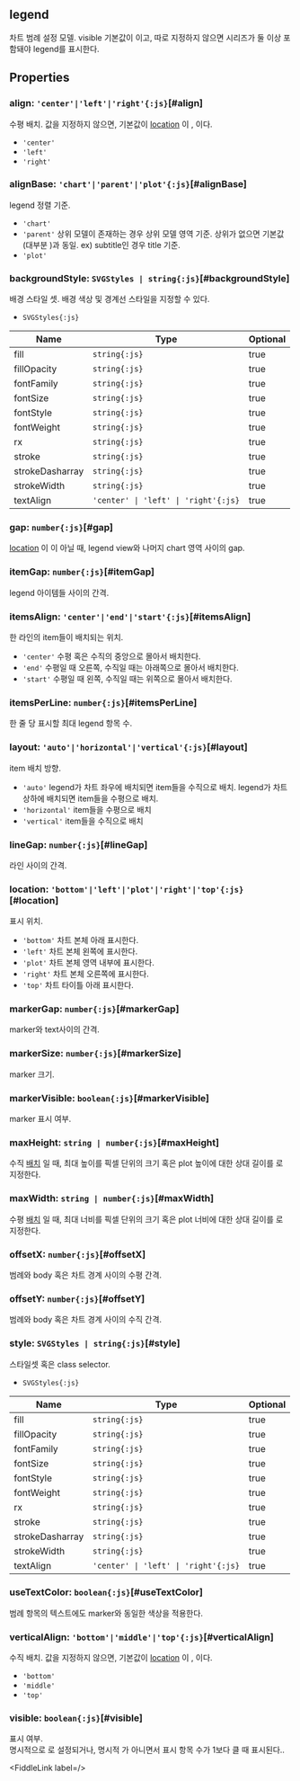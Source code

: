 ## legend
차트 범례 설정 모델.
visible 기본값이 <Content type="keyword" value="undefined"></Content>이고,
따로 지정하지 않으면 시리즈가 둘 이상 포함돼야 legend를 표시한다.
## Properties

### align: `'center'|'left'|'right'{:js}`[#align]
수평 배치.
값을 지정하지 않으면, 기본값이  [location](#location) 이 <Content type="expression" value="'plot'일 때는 'left'"></Content>,
<Content type="expression" value="'left', 'right'일 때는 'center'"></Content>이다.  
- `'center'` 
- `'left'` 
- `'right'` 


### alignBase: `'chart'|'parent'|'plot'{:js}`[#alignBase]
legend 정렬 기준.  
- `'chart'` 
- `'parent'` 상위 모델이 존재하는 경우 상위 모델 영역 기준.    상위가 없으면 기본값(대부분 <Content type="expression" value="'plot'"></Content>)과 동일.  ex) subtitle인 경우 title 기준.
- `'plot'` 

<DefaultValue value="'plot'" contents=""></DefaultValue>
### backgroundStyle: `SVGStyles | string{:js}`[#backgroundStyle]
배경 스타일 셋.
배경 색상 및 경계선 스타일을 지정할 수 있다.  
- `SVGStyles{:js}` 

| Name | Type | Optional |  
| ----- | ----- | ----- |  
| fill | `string{:js}` | true |  
| fillOpacity | `string{:js}` | true |  
| fontFamily | `string{:js}` | true |  
| fontSize | `string{:js}` | true |  
| fontStyle | `string{:js}` | true |  
| fontWeight | `string{:js}` | true |  
| rx | `string{:js}` | true |  
| stroke | `string{:js}` | true |  
| strokeDasharray | `string{:js}` | true |  
| strokeWidth | `string{:js}` | true |  
| textAlign | `'center' \| 'left' \| 'right'{:js}` | true |
### gap: `number{:js}`[#gap]
[location](#location) 이 <Content type="expression" value="'plot'"></Content>이 아닐 때,
legend view와 나머지 chart 영역 사이의 gap.  
<DefaultValue value="6" contents=""></DefaultValue>
### itemGap: `number{:js}`[#itemGap]
legend 아이템들 사이의 간격.  
<DefaultValue value="8" contents=""></DefaultValue>
### itemsAlign: `'center'|'end'|'start'{:js}`[#itemsAlign]
한 라인의 item들이 배치되는 위치.  
- `'center'` 수평 혹은 수직의 중앙으로 몰아서 배치한다.
- `'end'` 수평일 때 오른쪽, 수직일 때는 아래쪽으로 몰아서 배치한다.
- `'start'` 수평일 때 왼쪽, 수직일 때는 위쪽으로 몰아서 배치한다.

<DefaultValue value="'center'" contents=""></DefaultValue>
### itemsPerLine: `number{:js}`[#itemsPerLine]
한 줄 당 표시할 최대 legend 항목 수.  

### layout: `'auto'|'horizontal'|'vertical'{:js}`[#layout]
item 배치 방향.  
- `'auto'` legend가 차트 좌우에 배치되면 item들을 수직으로 배치.  legend가 차트 상하에 배치되면 item들을 수평으로 배치.
- `'horizontal'` item들을 수평으로 배치
- `'vertical'` item들을 수직으로 배치

<DefaultValue value="'auto'" contents=""></DefaultValue>
### lineGap: `number{:js}`[#lineGap]
라인 사이의 간격.  
<DefaultValue value="4" contents=""></DefaultValue>
### location: `'bottom'|'left'|'plot'|'right'|'top'{:js}`[#location]
표시 위치.  
- `'bottom'` 차트 본체 아래 표시한다.
- `'left'` 차트 본체 왼쪽에 표시한다.
- `'plot'` 차트 본체 영역 내부에 표시한다.
- `'right'` 차트 본체 오른쪽에 표시한다.
- `'top'` 차트 타이틀 아래 표시한다.

<DefaultValue value="'bottom'" contents=""></DefaultValue>
### markerGap: `number{:js}`[#markerGap]
marker와 text사이의 간격.  
<DefaultValue value="4" contents=""></DefaultValue>
### markerSize: `number{:js}`[#markerSize]
marker 크기.  
<DefaultValue value="10" contents="픽셀."></DefaultValue>
### markerVisible: `boolean{:js}`[#markerVisible]
marker 표시 여부.  
<DefaultValue value="true" contents=""></DefaultValue>
### maxHeight: `string | number{:js}`[#maxHeight]
수직  [배치](#layout) 일 때,
최대 높이를 픽셀 단위의 크기 혹은 plot 높이에 대한 상대 길이를 <Content type="expression" value="'%'"></Content>로 지정한다.  

### maxWidth: `string | number{:js}`[#maxWidth]
수평  [배치](#layout) 일 때,
최대 너비를 픽셀 단위의 크기 혹은 plot 너비에 대한 상대 길이를 <Content type="expression" value="'%'"></Content>로 지정한다.  

### offsetX: `number{:js}`[#offsetX]
범례와 body 혹은 차트 경계 사이의 수평 간격.  
<DefaultValue value="0" contents=""></DefaultValue>
### offsetY: `number{:js}`[#offsetY]
범례와 body 혹은 차트 경계 사이의 수직 간격.  
<DefaultValue value="0" contents=""></DefaultValue>
### style: `SVGStyles | string{:js}`[#style]
스타일셋 혹은 class selector.  
- `SVGStyles{:js}` 

| Name | Type | Optional |  
| ----- | ----- | ----- |  
| fill | `string{:js}` | true |  
| fillOpacity | `string{:js}` | true |  
| fontFamily | `string{:js}` | true |  
| fontSize | `string{:js}` | true |  
| fontStyle | `string{:js}` | true |  
| fontWeight | `string{:js}` | true |  
| rx | `string{:js}` | true |  
| stroke | `string{:js}` | true |  
| strokeDasharray | `string{:js}` | true |  
| strokeWidth | `string{:js}` | true |  
| textAlign | `'center' \| 'left' \| 'right'{:js}` | true |
### useTextColor: `boolean{:js}`[#useTextColor]
범례 항목의 텍스트에도 marker와 동일한 색상을 적용한다.  

### verticalAlign: `'bottom'|'middle'|'top'{:js}`[#verticalAlign]
수직 배치.
값을 지정하지 않으면, 기본값이  [location](#location) 이 <Content type="expression" value="'plot'일 때는 'top'"></Content>,
<Content type="expression" value="'top', 'bottom'일 때는 'middle'"></Content>이다.  
- `'bottom'` 
- `'middle'` 
- `'top'` 


### visible: `boolean{:js}`[#visible]
표시 여부.  
명시적으로 <Content type="keyword" value="true"></Content>로 설정되거나, 명시적 <Content type="keyword" value="false"></Content>가 아니면서 표시 항목 수가 1보다 클 때 표시된다..

<FiddleLink label=<Content type="expression" value="'Legend Visible' href='https:/jsfiddle.net/gh/get/library/pure/realgrid/realchart-demo/tree/master/common/legend-visible'"></Content>/>  
<DefaultValue value="undefined" contents=""></DefaultValue>
